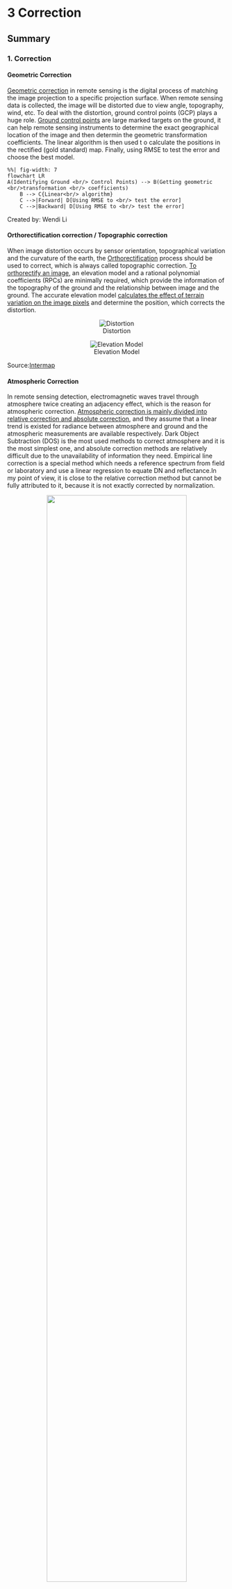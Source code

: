 # 3 Correction

## Summary

### 1. Correction

#### Geometric Correction

[Geometric correction](http://www.flexiblepicturesystems.com/technology.html) in remote sensing is the digital process of matching the image projection to a specific projection surface. When remote sensing data is collected, the image will be distorted due to view angle, topography, wind, etc. To deal with the distortion, ground control points (GCP) plays a huge role. [Ground control points](https://medium.com/aerial-acuity/what-are-ground-control-points-gcps-and-how-do-i-use-them-4f4c3771fd0b) are large marked targets on the ground, it can help remote sensing instruments to determine the exact geographical location of the image and then determin the geometric transformation coefficients. The linear algorithm is then used t o calculate the positions in the rectified (gold standard) map. Finally, using RMSE to test the error and choose the best model.

```mermaid
%%| fig-width: 7
flowchart LR
A(Identifying Ground <br/> Control Points) --> B(Getting geometric <br/>transformation <br/> coefficients)
    B --> C{Linear<br/> algorithm}
    C -->|Forward| D[Using RMSE to <br/> test the error]
    C -->|Backward| D[Using RMSE to <br/> test the error]

```

Created by: Wendi Li

#### Orthorectification correction / Topographic correction

When image distortion occurs by sensor orientation, topographical variation and the curvature of the earth, the [Orthorectification](https://www.intermap.com/blog/orthorectification-in-a-nutshell) process should be used to correct, which is always called topographic correction. [To orthorectify an image](https://apollomapping.com/blog/g-faq-orthorectification-part/), an elevation model and a rational polynomial coefficients (RPCs) are minimally required, which provide the information of the topography of the ground and the relationship between image and the ground. The accurate elevation model [calculates the effect of terrain variation on the image pixels](https://www.intermap.com/blog/orthorectification-in-a-nutshell) and determine the position, which corrects the distortion.

<center>

::: {layout-ncol="2"}
![Distortion](distortion.png)

![Elevation Model](elevation.png)
:::

</center>

Source:[Intermap](https://www.intermap.com/blog/orthorectification-in-a-nutshell)

#### Atmospheric Correction

In remote sensing detection, electromagnetic waves travel through atmosphere twice creating an adjacency effect, which is the reason for atmospheric correction. [Atmospheric correction is mainly divided into relative correction and absolute correction](https://www.linkedin.com/pulse/atmospheric-correction-dinesh-shrestha/), and they assume that a linear trend is existed for radiance between atmosphere and ground and the atmospheric measurements are available respectively. Dark Object Subtraction (DOS) is the most used methods to correct atmosphere and it is the most simplest one, and absolute correction methods are relatively difficult due to the unavailability of information they need. Empirical line correction is a special method which needs a reference spectrum from field or laboratory and use a linear regression to equate DN and reflectance.In my point of view, it is close to the relative correction method but cannot be fully attributed to it, because it is not exactly corrected by normalization.

<center>![](Atmospheric_Correction.png){width="80%"}</center>

</br> Created by: Wendi Li

#### Radiometric Calibration

Radiometric Calibration is the ability to convert the uncalibrated and raw digital numbers (DN) for pixel value that recorded by satellite into physical units (W/m2/sr/µm), which aims to produce perfect images with regular coloration and correct exposure.

<center>![Factors that affect radiance](Radiometric_Calibration.png){width="60%"}</center>

Source:[Malvern Panalytical](https://www.materials-talks.com/the-importance-of-calibrating-your-remote-sensing-imagery/)

### 2. Merging and Enhancement

Remote sensing data (e.g. Landsat, Sentinel) are obtained from constantly moving satellites at regular time intervals, which results in they consist of many separate tiles. If we want to get the data of a bigger area, imagery merging will be used, which is called as "Mosaicking" in remote sensing. When joining two or more tiles, it is better to choose the tile with close time and have less cloud so that the merging imagery will be clearer. After getting the image we need, some enhancement methods will be used to deal with the image to make it easier to analyze or bring out features, which including ratio, filtering, texture, data fusion and PCA.

<center>![](Image_Processing.png){width="70%"}</center>

Created by: Wendi Li

## Application

### Application of correction: aerial photos

::: callout-note
# Paper

Rocchini, D., Di Rita, A., 2005. **Relief effects on aerial photos geometric correction**. Applied Geography 25, 159--168. https://doi.org/10.1016/j.apgeog.2005.03.002s
:::

This paper takes aerial photos as research object, applying geometric correction (called polynomial methods in the text) and orthorectification correction to aerial photos in three terrain types with different roughness (a flat area, a hilly area and a volcanic area) to test the effectiveness of them. This study was conducted based on Italy.

For geometric correction, 20 GCPs are selected randomly within the area and used in first and second order equation (the following figure). And the orthorectification correction uses an algorithm of the digital terrain model (DTM) which proposed by [Konecny (1979)](https://www.asprs.org/wp-content/uploads/pers/1979journal/jun/1979_jun_727-734.pdf) and [Novak (1992)](https://www.asprs.org/wp-content/uploads/pers/1992journal/mar/1992_mar_339-344.pdf). These two methods are used for three areas with different terrain roughness respectively, and then using the nearest neighbour method to output the images with 2 m pixel dimension, which compares the original image and corrected image. The RMSE for each area corresponding to each correction methods finally derived.

<center>![(x,y): the coordinates of image to be rectified; (X,Y): coordinates of the reference image or map](equation.png){width="80%"}</center>

Source: Rocchini and Di Rita, 2005

The results show that these two methods have the similar performance in flat areas, but as the terrain gets steeper, orthorectification correction works better. And a worthwhile discussion point is the relationship between GCP and RMSE. In general, fewer GCPs can result in lower RMSE values, but a low RMSE value does not mean high accuracy. In fact, as the number of GCPs is increasing, the RMSE value will rise firstly then fall, and finally stabilize. And it is impossible to get a very low value of RMSE because it is sensitibve.

<center>![](RMSE.png){width="80%"}</center>

Source: Rocchini and Di Rita, 2005

### Application of image merging: the Cabo de Gata-Níjar Natural Park, Spain

::: callout-note
# Paper

Rigol, J.P., Chica-Olmo, M., 1998. **Merging remote-sensing images for geological-environmental mapping: application to the Cabo de Gata-Níjar Natural Park, Spain**. Environmental Geology 34, 194--202. https://doi.org/10.1007/s002540050271
:::

The Cabo de Gata Níjar Natural Park is a natural park in Spain which has numerous abandoned mineral resources. For this reason, many activities of mining and sulphide metals extraction has been occured throughout the region, which caused the pollution problem. Before the environmental study, researchers should identify the exact locations of the mine works and waste tips, which will use the image merging in remote sensing technology.

Sensors of SPOT HRV and Landsat Thematic Mapper (TM) are used in this study, which are commonly used in natural study. These two sensors have their own characteristics, so combination will provide researches more useful information. The merging process is mainly divide into two step. In the first step, a digital preprocessing is done to implement a physically coordinate fusing of them. In the second part, a merging of spatial and spectral information is implemented, which aims to combine the useful information of two data set into one. The basic principle of merging is that the original multispectral data is put into a new coordinate system through coordinate transform, where an axe represents the intensity image. The band of panchromatic data is then used to replace it, and finally the merging is completed by a reverse transform.

<center>![](merging.png){width="60%"}</center>

Source: Rigol and Chica-Olmo, 1998

There are 5 methods of merging used in this study for testing, which includes IHS, SC, PCA, CN and HPF. The result shows that the HPF performs best with the least distortions, followed by PCA. THE IHS is the worst offender in this case. However, due to the lack of visual appeal of HPF images, the strong-versatility PCA has become the most widely used in current research.

<center>![](5methods.png){width="60%"}</center>

Source: Rigol and Chica-Olmo, 1998

## Personal Reflection

This week I have learned about the different types of image correction as well as image merging and enhancement. The biggest feeling I have is that the corrections are hard to understand and some of them are so similar that make me easily confused. Therefore, I made some flow charts to help me thinking more clearly and I found this is really a good methods for learning fragmented concepts and knowledge.

Focusing on the content, I consider what I have learned this week are really useful because correction is the basic step for all the analysis. Although there are some level 2 products that help us save a lot of hassle in handling, we should know about the principles of each methods so that we can explain the results better. Most importantly, if I want to be a PHD or researchers in the future, the level 2 products are not nearly enough.
